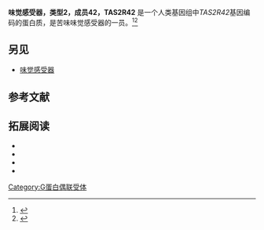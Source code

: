 {{PBB|geneid=353164}}
'''味觉感受器，类型2，成员42，TAS2R42''' 是一个人类基因组中''TAS2R42''基因编码的蛋白质，是苦味味觉感受器的一员。<ref name="entrez">{{cite web | title = Entrez Gene: taste receptor| url = http://www.ncbi.nlm.nih.gov/sites/entrez?Db=gene&Cmd=ShowDetailView&TermToSearch=353164| accessdate = }}</ref><ref name="pmid12679530">{{cite journal | author = Shi P, Zhang J, Yang H, Zhang YP | title = Adaptive diversification of bitter taste receptor genes in Mammalian evolution | journal = Mol. Biol. Evol. | volume = 20 | issue = 5 | pages = 805–14 | pmid = 12679530 | doi = 10.1093/molbev/msg083 | url =https://archive.org/details/sim_molecular-biology-and-evolution_2003-05_20_5/page/805| issn = |date=May 2003}}</ref>

==另见==
* [[味觉感受器|味觉感受器]]

==参考文献==
{{reflist}}

==拓展阅读==
{{refbegin | 2}}
*{{cite journal  |author=Fischer A, Gilad Y, Man O, Pääbo S |title=Evolution of bitter taste receptors in humans and apes. |url=https://archive.org/details/sim_molecular-biology-and-evolution_2005-03_22_3/page/432 |journal=Mol. Biol. Evol. |volume=22 |issue= 3 |pages= 432–6 |year= 2005 |pmid= 15496549 |doi= 10.1093/molbev/msi027 }}
*{{cite journal  |author=Strausberg RL, Feingold EA, Grouse LH, ''et al.'' |title=Generation and initial analysis of more than 15,000 full-length human and mouse cDNA sequences. |journal=Proc. Natl. Acad. Sci. U.S.A. |volume=99 |issue= 26 |pages= 16899–903 |year= 2002 |pmid= 12477932 |doi= 10.1073/pnas.242603899 |pmc=139241}}
*{{cite journal  |author=Go Y, Satta Y, Takenaka O, Takahata N |title=Lineage-specific loss of function of bitter taste receptor genes in humans and nonhuman primates. |url=https://archive.org/details/sim_genetics_2005-05_170_1/page/313 |journal=Genetics |volume=170 |issue= 1 |pages= 313–26 |year= 2005 |pmid= 15744053 |doi= 10.1534/genetics.104.037523 |pmc=1449719}}
*{{cite journal  |author=Scherer SE, Muzny DM, Buhay CJ, ''et al.'' |title=The finished DNA sequence of human chromosome 12. |journal=Nature |volume=440 |issue= 7082 |pages= 346–51 |year= 2006 |pmid= 16541075 |doi= 10.1038/nature04569 }}
{{refend}}

{{G蛋白偶联受体}}
[[Category:G蛋白偶联受体|Category:G蛋白偶联受体]]